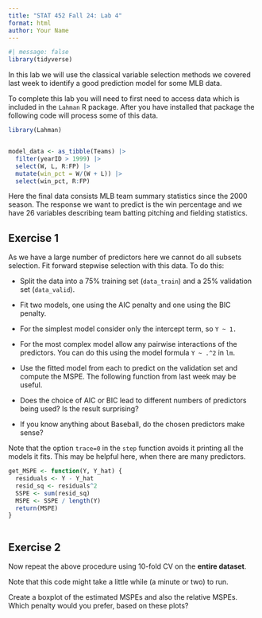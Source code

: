 ```yaml
---
title: "STAT 452 Fall 24: Lab 4"
format: html
author: Your Name
---
```



```r
#| message: false
library(tidyverse)
```


In this lab we will use the classical variable selection methods 
we covered last week to identify a good prediction model for some MLB data.


To complete this lab you will need to first need to access data which
is included in the `Lahman` R package. After you have installed that
package the following code will process some of this data.

```r

library(Lahman)


model_data <- as_tibble(Teams) |> 
  filter(yearID > 1999) |> 
  select(W, L, R:FP) |> 
  mutate(win_pct = W/(W + L)) |> 
  select(win_pct, R:FP)

```


Here the final data consists MLB team summary statistics since the 2000
season. The response we want to predict is the win percentage and 
we have 26 variables describing team batting pitching and fielding statistics.


## Exercise 1


As we have a large number of predictors here we cannot do all subsets 
selection. 
Fit forward stepwise selection with this data. To do this:

- Split the data into a 75% training set (`data_train`) and
a 25% validation set (`data_valid`).
- Fit two models, one using the AIC penalty and one using the BIC penalty.
- For the simplest model consider only the intercept term, so `Y ~ 1.`
- For the most complex model allow any pairwise interactions of the predictors.
You can do this using the model formula `Y ~ .^2` in `lm`.
- Use the fitted model from each to predict on the validation set and compute
the MSPE. The following function from last week 
may be useful.


- Does the choice of AIC or BIC lead to different numbers of predictors
being used? Is the result surprising?


- If you know anything about Baseball, do the chosen predictors make sense?

Note that the option `trace=0` in the `step` function avoids it printing
all the models it fits. This may be helpful here, when there are many 
predictors.

```r
get_MSPE <- function(Y, Y_hat) {
  residuals <- Y - Y_hat
  resid_sq <- residuals^2
  SSPE <- sum(resid_sq)
  MSPE <- SSPE / length(Y)
  return(MSPE)
}
```



```r

```



## Exercise 2

Now repeat the above procedure using 10-fold CV on the __entire dataset__.


Note that this code might take a little while (a minute or two) 
to run.

Create a boxplot of the estimated MSPEs and also the relative MSPEs.
Which penalty would you prefer, based on these plots?


```r


```

